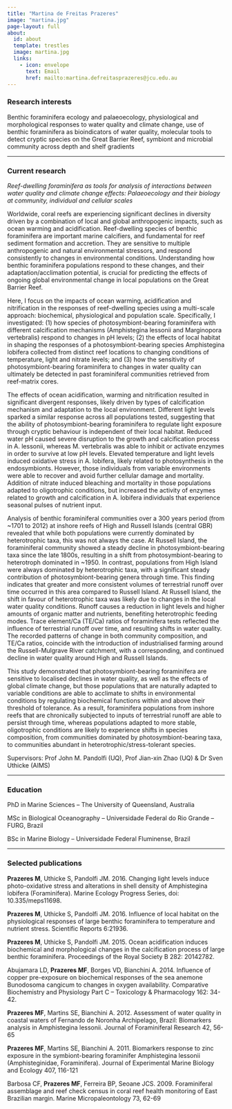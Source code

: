 ```yaml
---
title: "Martina de Freitas Prazeres"
image: "martina.jpg"
page-layout: full
about:
  id: about
  template: trestles
  image: martina.jpg
  links:
    - icon: envelope
      text: Email
      href: mailto:martina.defreitasprazeres@jcu.edu.au
---
```


### Research interests

Benthic foraminifera ecology and palaeoecology, physiological and morphological responses to water quality and climate change, use of benthic foraminifera as bioindicators of water quality, molecular tools to detect cryptic species on the Great Barrier Reef, symbiont and microbial community across depth and shelf gradients

---

### Current research

*Reef-dwelling foraminifera as tools for analysis of interactions between water quality and climate change effects: Palaeoecology and their biology at community, individual and cellular scales*

Worldwide, coral reefs are experiencing significant declines in diversity driven by a combination of local and global anthropogenic impacts, such as ocean warming and acidification. Reef-dwelling species of benthic foraminifera are important marine calcifiers, and fundamental for reef sediment formation and accretion. They are sensitive to multiple anthropogenic and natural environmental stressors, and respond consistently to changes in environmental conditions. Understanding how benthic foraminifera populations respond to these changes, and their adaptation/acclimation potential, is crucial for predicting the effects of ongoing global environmental change in local populations on the Great Barrier Reef.

Here, I focus on the impacts of ocean warming, acidification and nitrification in the responses of reef-dwelling species using a multi-scale approach: biochemical, physiological and population scale. Specifically, I investigated: (1) how species of photosymbiont-bearing foraminifera with different calcification mechanisms (Amphistegina lessonii and Marginopora vertebralis) respond to changes in pH levels; (2) the effects of local habitat in shaping the responses of a photosymbiont-bearing species Amphistegina lobifera collected from distinct reef locations to changing conditions of temperature, light and nitrate levels; and (3) how the sensitivity of photosymbiont-bearing foraminifera to changes in water quality can ultimately be detected in past foraminiferal communities retrieved from reef-matrix cores.

The effects of ocean acidification, warming and nitrification resulted in significant divergent responses, likely driven by types of calcification mechanism and adaptation to the local environment. Different light levels sparked a similar response across all populations tested, suggesting that the ability of photosymbiont-bearing foraminifera to regulate light exposure through cryptic behaviour is independent of their local habitat. Reduced water pH caused severe disruption to the growth and calcification process in A. lessonii, whereas M. vertebralis was able to inhibit or activate enzymes in order to survive at low pH levels. Elevated temperature and light levels induced oxidative stress in A. lobifera, likely related to photosynthesis in the endosymbionts. However, those individuals from variable environments were able to recover and avoid further cellular damage and mortality. Addition of nitrate induced bleaching and mortality in those populations adapted to oligotrophic conditions, but increased the activity of enzymes related to growth and calcification in A. lobifera individuals that experience seasonal pulses of nutrient input.

Analysis of benthic foraminiferal communities over a 300 years period (from ~1701 to 2012) at inshore reefs of High and Russell Islands (central GBR) revealed that while both populations were currently dominated by heterotrophic taxa, this was not always the case. At Russell Island, the foraminiferal community showed a steady decline in photosymbiont-bearing taxa since the late 1800s, resulting in a shift from photosymbiont-bearing to heterotroph dominated in ~1950. In contrast, populations from High Island were always dominated by heterotrophic taxa, with a significant steady contribution of photosymbiont-bearing genera through time. This finding indicates that greater and more consistent volumes of terrestrial runoff over time occurred in this area compared to Russell Island. At Russell Island, the shift in favour of heterotrophic taxa was likely due to changes in the local water quality conditions. Runoff causes a reduction in light levels and higher amounts of organic matter and nutrients, benefiting heterotrophic feeding modes. Trace element/Ca (TE/Ca) ratios of foraminifera tests reflected the influence of terrestrial runoff over time, and resulting shifts in water quality. The recorded patterns of change in both community composition, and TE/Ca ratios, coincide with the introduction of industrialised farming around the Russell-Mulgrave River catchment, with a corresponding, and continued decline in water quality around High and Russell Islands.

This study demonstrated that photosymbiont-bearing foraminifera are sensitive to localised declines in water quality, as well as the effects of global climate change, but those populations that are naturally adapted to variable conditions are able to acclimate to shifts in environmental conditions by regulating biochemical functions within and above their threshold of tolerance. As a result, foraminifera populations from inshore reefs that are chronically subjected to inputs of terrestrial runoff are able to persist through time, whereas populations adapted to more stable, oligotrophic conditions are likely to experience shifts in species composition, from communities dominated by photosymbiont-bearing taxa, to communities abundant in heterotrophic/stress-tolerant species.

Supervisors: Prof John M. Pandolfi (UQ), Prof Jian-xin Zhao (UQ) & Dr Sven Uthicke (AIMS)

---

### Education

PhD in Marine Sciences – The University of Queensland, Australia

MSc in Biological Oceanography – Universidade Federal do Rio Grande – FURG, Brazil

BSc in Marine Biology – Universidade Federal Fluminense, Brazil

---

### Selected publications

**Prazeres M**, Uthicke S, Pandolfi JM. 2016. Changing light levels induce photo-oxidative stress and alterations in shell density of Amphistegina lobifera (Foraminifera). Marine Ecology Progress Series, doi: 10.335/meps11698.

**Prazeres M**, Uthicke S, Pandolfi JM. 2016. Influence of local habitat on the physiological responses of large benthic foraminifera to temperature and nutrient stress. Scientific Reports 6:21936.

**Prazeres M**, Uthicke S, Pandolfi JM. 2015. Ocean acidification induces biochemical and morphological changes in the calcification process of large benthic foraminifera. Proceedings of the Royal Society B 282: 20142782.

Abujamara LD, **Prazeres MF**, Borges VD, Bianchini A. 2014. Influence of copper pre-exposure on biochemical responses of the sea anemone Bunodosoma cangicum to changes in oxygen availability. Comparative Biochemistry and Physiology Part C – Toxicology & Pharmacology 162: 34-42.

**Prazeres MF**, Martins SE, Bianchini A. 2012. Assessment of water quality in coastal waters of Fernando de Noronha Archipelago, Brazil: Biomarkers analysis in Amphistegina lessonii. Journal of Foraminiferal Research 42, 56-65

**Prazeres MF**, Martins SE, Bianchini A. 2011. Biomarkers response to zinc exposure in the symbiont-bearing foraminifer Amphistegina lessonii (Amphisteginidae, Foraminifera). Journal of Experimental Marine Biology and Ecology 407, 116-121

Barbosa CF, **Prazeres MF**,  Ferreira BP, Seoane JCS. 2009. Foraminiferal assemblage and reef check census in coral reef health monitoring of East Brazilian margin. Marine Micropaleontology 73, 62-69